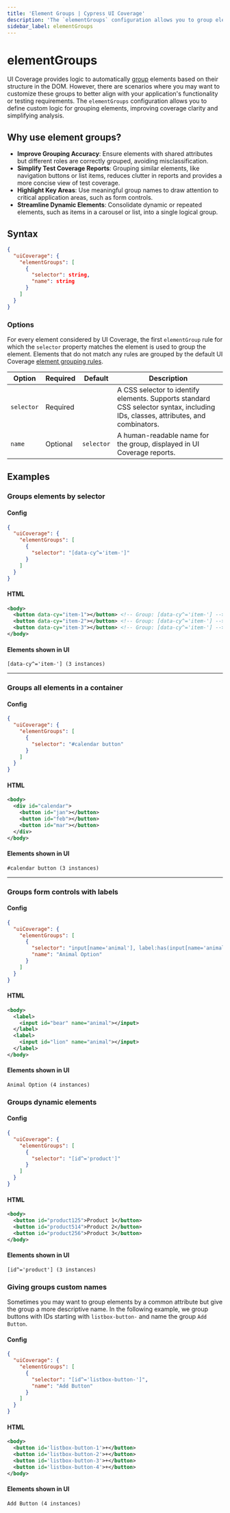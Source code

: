 ```yaml
---
title: 'Element Groups | Cypress UI Coverage'
description: 'The `elementGroups` configuration allows you to group elements in UI Coverage using custom logic.'
sidebar_label: elementGroups
---
```


# elementGroups

<UICovAddon />

UI Coverage provides logic to automatically [group](/ui-coverage/core-concepts/element-grouping) elements based on their structure in the DOM. However, there are scenarios where you may want to customize these groups to better align with your application's functionality or testing requirements. The `elementGroups` configuration allows you to define custom logic for grouping elements, improving coverage clarity and simplifying analysis.

## Why use element groups?

- **Improve Grouping Accuracy**: Ensure elements with shared attributes but different roles are correctly grouped, avoiding misclassification.
- **Simplify Test Coverage Reports**: Grouping similar elements, like navigation buttons or list items, reduces clutter in reports and provides a more concise view of test coverage.
- **Highlight Key Areas**: Use meaningful group names to draw attention to critical application areas, such as form controls.
- **Streamline Dynamic Elements**: Consolidate dynamic or repeated elements, such as items in a carousel or list, into a single logical group.

## Syntax

```json
{
  "uiCoverage": {
    "elementGroups": [
      {
        "selector": string,
        "name": string
      }
    ]
  }
}
```

### Options

For every element considered by UI Coverage, the first `elementGroup` rule for which the `selector` property matches the element is used to group the element. Elements that do not match any rules are grouped by the default UI Coverage [element grouping rules](/ui-coverage/core-concepts/element-grouping).

| Option     | Required | Default    | Description                                                                                                                      |
| ---------- | -------- | ---------- | -------------------------------------------------------------------------------------------------------------------------------- |
| `selector` | Required |            | A CSS selector to identify elements. Supports standard CSS selector syntax, including IDs, classes, attributes, and combinators. |
| `name`     | Optional | `selector` | A human-readable name for the group, displayed in UI Coverage reports.                                                           |

## Examples

### Groups elements by selector

#### Config

```json
{
  "uiCoverage": {
    "elementGroups": [
      {
        "selector": "[data-cy^='item-']"
      }
    ]
  }
}
```

#### HTML

```xml
<body>
  <button data-cy="item-1"></button> <!-- Group: [data-cy^='item-'] -->
  <button data-cy="item-2"></button> <!-- Group: [data-cy^='item-'] -->
  <button data-cy="item-3"></button> <!-- Group: [data-cy^='item-'] -->
</body>
```

#### Elements shown in UI

```
[data-cy^='item-'] (3 instances)
```

---

### Groups all elements in a container

#### Config

```json
{
  "uiCoverage": {
    "elementGroups": [
      {
        "selector": "#calendar button"
      }
    ]
  }
}
```

#### HTML

```xml
<body>
  <div id="calendar">
    <button id="jan"></button>
    <button id="feb"></button>
    <button id="mar"></button>
  </div>
</body>
```

#### Elements shown in UI

```
#calendar button (3 instances)
```

---

### Groups form controls with labels

#### Config

```json
{
  "uiCoverage": {
    "elementGroups": [
      {
        "selector": "input[name='animal'], label:has(input[name='animal'])",
        "name": "Animal Option"
      }
    ]
  }
}
```

#### HTML

```xml
<body>
  <label>
    <input id="bear" name="animal"></input>
  </label>
  <label>
    <input id="lion" name="animal"></input>
  </label>
</body>
```

#### Elements shown in UI

```
Animal Option (4 instances)
```

### Groups dynamic elements

#### Config

```json
{
  "uiCoverage": {
    "elementGroups": [
      {
        "selector": "[id^='product']"
      }
    ]
  }
}
```

#### HTML

```xml
<body>
  <button id="product125">Product 1</button>
  <button id="product514">Product 2</button>
  <button id="product256">Product 3</button>
</body>
```

#### Elements shown in UI

```
[id^='product'] (3 instances)
```

### Giving groups custom names

Sometimes you may want to group elements by a common attribute but give the group a more descriptive name. In the following example, we group buttons with IDs starting with `listbox-button-` and name the group `Add Button`.

#### Config

```json
{
  "uiCoverage": {
    "elementGroups": [
      {
        "selector": "[id^='listbox-button-']",
        "name": "Add Button"
      }
    ]
  }
}
```

#### HTML

```xml
<body>
  <button id='listbox-button-1'>+</button>
  <button id='listbox-button-2'>+</button>
  <button id='listbox-button-3'>+</button>
  <button id='listbox-button-4'>+</button>
</body>
```

#### Elements shown in UI

```
Add Button (4 instances)
```
